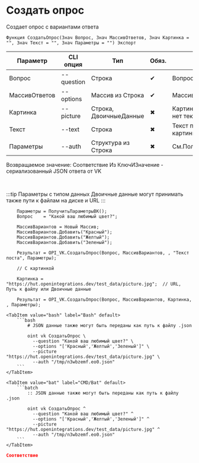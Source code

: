 ﻿---
sidebar_position: 4
description: Создать опрос и другие функции для работы с VK в Открытом пакете интеграций - бесплатной open-source библиотеке интеграций для 1С:Предприятие 8, OneScript и CLI
keywords: [1C, 1С, 1С:Предприятие, 1С:Предприятие 8.3, API, Интеграция, Сервисы, Обмен, OneScript, CLI, VK]
---


# Создать опрос
 Создает опрос с вариантами ответа



`Функция СоздатьОпрос(Знач Вопрос, Знач МассивОтветов, Знач Картинка = "", Знач Текст = "", Знач Параметры = "") Экспорт`

  | Параметр | CLI опция | Тип | Обяз. | Назначение |
  |-|-|-|-|-|
  | Вопрос | --question | Строка | &#x2714; | Вопрос опроса |
  | МассивОтветов | --options | Массив из Строка | &#x2714; | Массив вариантов ответа |
  | Картинка | --picture | Строка, ДвоичныеДанные | &#x2716; | Картинка опроса. Обязательна, если нет текста |
  | Текст | --text | Строка | &#x2716; | Текст поста. Обязателен, если нет картинки |
  | Параметры | --auth | Структура из Строка | &#x2716; | См.ПолучитьСтандартныеПараметры |

  
  Возвращаемое значение:   Соответствие Из КлючИЗначение - сериализованный JSON ответа от VK

<br/>

:::tip
Параметры с типом данных Двоичные данные могут принимать также пути к файлам на диске и URL
:::
<br/>



```bsl title="Пример использования для 1С:Предприятие/OneScript"
    Параметры = ПолучитьПараметрыВК();
    Вопрос    = "Какой ваш любимый цвет?";

    МассивВариантов = Новый Массив;
    МассивВариантов.Добавить("Красный");
    МассивВариантов.Добавить("Желтый");
    МассивВариантов.Добавить("Зеленый");

    Результат = OPI_VK.СоздатьОпрос(Вопрос, МассивВариантов, , "Текст поста", Параметры);

    // С картинкой

    Картинка = "https://hut.openintegrations.dev/test_data/picture.jpg";  // URL, Путь к файлу или Двоичные данные

    Результат = OPI_VK.СоздатьОпрос(Вопрос, МассивВариантов, Картинка, , Параметры);
```
    

 <Tabs>
  
    <TabItem value="bash" label="Bash" default>
        ```bash
            # JSON данные также могут быть переданы как путь к файлу .json
            
            oint vk СоздатьОпрос \
              --question "Какой ваш любимый цвет?" \
              --options "['Красный','Желтый','Зеленый']" \
              --picture "https://hut.openintegrations.dev/test_data/picture.jpg" \
              --auth "/tmp/n3wbzemf.eo0.json"
        ```
    </TabItem>
  
    <TabItem value="bat" label="CMD/Bat" default>
        ```batch
            :: JSON данные также могут быть переданы как путь к файлу .json
            
            oint vk СоздатьОпрос ^
              --question "Какой ваш любимый цвет?" ^
              --options "['Красный','Желтый','Зеленый']" ^
              --picture "https://hut.openintegrations.dev/test_data/picture.jpg" ^
              --auth "/tmp/n3wbzemf.eo0.json"
        ```
    </TabItem>
</Tabs>


```json title="Результат"
Соответствие
```
